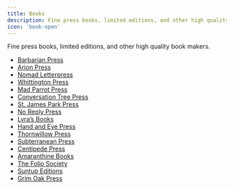 ```yaml
---
title: Books
description: Fine press books, limited editions, and other high quality book makers.
icon: 'book-open'
---
```


Fine press books, limited editions, and other high quality book makers.

- [Barbarian Press](http://barbarianpress.com)
- [Arion Press](https://www.arionpress.com/)
- [Nomad Letterpress](https://www.nomadletterpress.com/)
- [Whittington Press](http://whittingtonpressshop.com/)
- [Mad Parrot Press](https://www.madparrotpress.com/)
- [Conversation Tree Press](https://conversationtreepress.com/collections/all)
- [St. James Park Press](https://www.stjamesparkpress.com/)
- [No Reply Press](https://www.noreplypress.com/)
- [Lyra’s Books](https://www.lyrasbooks.com/)
- [Hand and Eye Press](http://handandeyepress.com/)
- [Thornwillow Press](https://thornwillow.com/)
- [Subterranean Press](https://subterraneanpress.com/)
- [Centipede Press](http://centipedepress.com/)
- [Amaranthine Books](https://amaranthinebooks.com/)
- [The Folio Society](https://www.foliosociety.com/)
- [Suntup Editions](https://suntup.press/)
- [Grim Oak Press](https://grimoakpress.com/)
